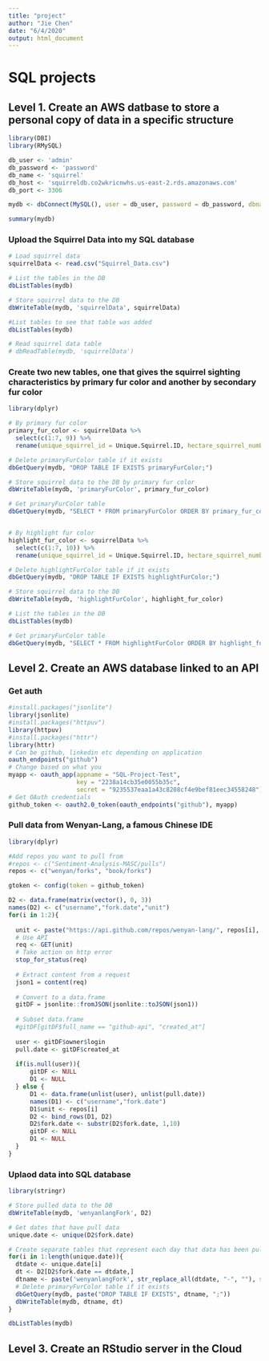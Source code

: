 ```yaml
---
title: "project"
author: "Jie Chen"
date: "6/4/2020"
output: html_document
---
```


# SQL projects

## Level 1. Create an AWS datbase to store a personal copy of data in a specific structure

```r
library(DBI)
library(RMySQL)

db_user <- 'admin'
db_password <- 'password'
db_name <- 'squirrel'
db_host <- 'squirreldb.co2wkricnwhs.us-east-2.rds.amazonaws.com'
db_port <- 3306

mydb <- dbConnect(MySQL(), user = db_user, password = db_password, dbname = db_name, host = db_host, port = db_port)

summary(mydb)
```
### Upload the Squirrel Data into my SQL database

```r

# Load squirrel data
squirrelData <- read.csv("Squirrel_Data.csv")

# List the tables in the DB
dbListTables(mydb)

# Store squirrel data to the DB
dbWriteTable(mydb, 'squirrelData', squirrelData)

#List tables to see that table was added
dbListTables(mydb)

# Read squirrel data table
# dbReadTable(mydb, 'squirrelData')
```

### Create two new tables, one that gives the squirrel sighting characteristics by primary fur color and another by secondary fur color

```r
library(dplyr)

# By primary fur color
primary_fur_color <- squirrelData %>%
  select(c(1:7, 9)) %>%
  rename(unique_squirrel_id = Unique.Squirrel.ID, hectare_squirrel_number = Hectare.Squirrel.Number, primary_fur_color = Primary.Fur.Color)

# Delete primaryFurColor table if it exists
dbGetQuery(mydb, "DROP TABLE IF EXISTS primaryFurColor;")

# Store squirrel data to the DB by primary fur color
dbWriteTable(mydb, 'primaryFurColor', primary_fur_color)

# Get primaryFurColor table
dbGetQuery(mydb, "SELECT * FROM primaryFurColor ORDER BY primary_fur_color;")


# By highlight fur color
highlight_fur_color <- squirrelData %>%
  select(c(1:7, 10)) %>%
  rename(unique_squirrel_id = Unique.Squirrel.ID, hectare_squirrel_number = Hectare.Squirrel.Number, highlight_fur_color = Highlight.Fur.Color)

# Delete highlightFurColor table if it exists
dbGetQuery(mydb, "DROP TABLE IF EXISTS highlightFurColor;")

# Store squirrel data to the DB
dbWriteTable(mydb, 'highlightFurColor', highlight_fur_color)

# List the tables in the DB
dbListTables(mydb)

# Get primaryFurColor table
dbGetQuery(mydb, "SELECT * FROM highlightFurColor ORDER BY highlight_fur_color;")

```

## Level 2. Create an AWS database linked to an API

### Get auth

```r
#install.packages("jsonlite")
library(jsonlite)
#install.packages("httpuv")
library(httpuv)
#install.packages("httr")
library(httr)
# Can be github, linkedin etc depending on application
oauth_endpoints("github")
# Change based on what you 
myapp <- oauth_app(appname = "SQL-Project-Test",
                   key = "2238a14cb35e0055b35c",
                   secret = "9235537eaa1a43c8208cf4e9bef81eec34558248")
# Get OAuth credentials
github_token <- oauth2.0_token(oauth_endpoints("github"), myapp)
```

### Pull data from Wenyan-Lang, a famous Chinese IDE

```r
library(dplyr)

#Add repos you want to pull from
#repos <- c("Sentiment-Analysis-MASC/pulls")
repos <- c("wenyan/forks", "book/forks")

gtoken <- config(token = github_token)

D2 <- data.frame(matrix(vector(), 0, 3))
names(D2) <- c("username","fork.date","unit")
for(i in 1:2){
    
  unit <- paste("https://api.github.com/repos/wenyan-lang/", repos[i], sep = "")
  # Use API
  req <- GET(unit)
  # Take action on http error
  stop_for_status(req)
  
  # Extract content from a request
  json1 = content(req)
  
  # Convert to a data.frame
  gitDF = jsonlite::fromJSON(jsonlite::toJSON(json1))
  
  # Subset data.frame
  #gitDF[gitDF$full_name == "github-api", "created_at"] 
  
  user <- gitDF$owner$login
  pull.date <- gitDF$created_at
  
  if(is.null(user)){
      gitDF <- NULL
      D1 <- NULL   
  } else {
      D1 <- data.frame(unlist(user), unlist(pull.date))
      names(D1) <- c("username","fork.date")
      D1$unit <- repos[i]
      D2 <- bind_rows(D1, D2)
      D2$fork.date <- substr(D2$fork.date, 1,10)
      gitDF <- NULL
      D1 <- NULL
  }
}

```


### Uplaod data into SQL database

```r
library(stringr)

# Store pulled data to the DB
dbWriteTable(mydb, 'wenyanlangFork', D2)

# Get dates that have pull data
unique.date <- unique(D2$fork.date)

# Create separate tables that represent each day that data has been pulled from Github  
for(i in 1:length(unique.date)){
  dtdate <- unique.date[i]
  dt <- D2[D2$fork.date == dtdate,]
  dtname <- paste('wenyanlangFork', str_replace_all(dtdate, "-", ""), sep = "")
  # Delete primaryFurColor table if it exists
  dbGetQuery(mydb, paste("DROP TABLE IF EXISTS", dtname, ";"))
  dbWriteTable(mydb, dtname, dt)
}

dbListTables(mydb)
```

## Level 3. Create an RStudio server in the Cloud
